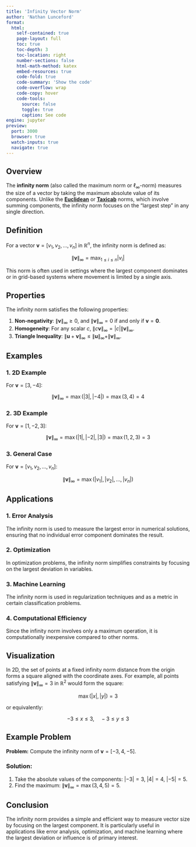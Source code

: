 ```yaml
---
title: 'Infinity Vector Norm'
author: 'Nathan Lunceford'
format:
  html:
    self-contained: true
    page-layout: full
    toc: true
    toc-depth: 3
    toc-location: right
    number-sections: false
    html-math-method: katex
    embed-resources: true
    code-fold: true
    code-summary: 'Show the code'
    code-overflow: wrap
    code-copy: hover
    code-tools:
      source: false
      toggle: true
      caption: See code
engine: jupyter
preview:
  port: 3000
  browser: true
  watch-inputs: true
  navigate: true
---
```


## **Overview**

The **infinity norm** (also called the maximum norm or $\ell_\infty$-norm) measures the size of a vector by taking the maximum absolute value of its components. Unlike the [**Euclidean**](./euclidean-vector-norm.html) or [**Taxicab**](./taxicab-vector-norm.html) norms, which involve summing components, the infinity norm focuses on the "largest step" in any single direction.

## **Definition**

For a vector $\mathbf{v} = [v_1, v_2, \dots, v_n]$ in $\mathbb{R}^n$, the infinity norm is defined as:

$$
\|\mathbf{v}\|_\infty = \max_{1 \leq i \leq n} |v_i|
$$

This norm is often used in settings where the largest component dominates or in grid-based systems where movement is limited by a single axis.

## **Properties**

The infinity norm satisfies the following properties:

1. **Non-negativity**: $\|\mathbf{v}\|_\infty \geq 0$, and $\|\mathbf{v}\|_\infty = 0$ if and only if $\mathbf{v} = \mathbf{0}$.
2. **Homogeneity**: For any scalar $c$, $\|c \mathbf{v}\|_\infty = |c| \|\mathbf{v}\|_\infty$.
3. **Triangle Inequality**: $\|\mathbf{u} + \mathbf{v}\|_\infty \leq \|\mathbf{u}\|_\infty + \|\mathbf{v}\|_\infty$.

## **Examples**

### **1. 2D Example**

For $\mathbf{v} = [3, -4]$:

$$
\|\mathbf{v}\|_\infty = \max(|3|, |-4|) = \max(3, 4) = 4
$$

### **2. 3D Example**

For $\mathbf{v} = [1, -2, 3]$:

$$
\|\mathbf{v}\|_\infty = \max(|1|, |-2|, |3|) = \max(1, 2, 3) = 3
$$

### **3. General Case**

For $\mathbf{v} = [v_1, v_2, \dots, v_n]$:

$$
\|\mathbf{v}\|_\infty = \max(|v_1|, |v_2|, \dots, |v_n|)
$$

## **Applications**

### **1. Error Analysis**

The infinity norm is used to measure the largest error in numerical solutions, ensuring that no individual error component dominates the result.

### **2. Optimization**

In optimization problems, the infinity norm simplifies constraints by focusing on the largest deviation in variables.

### **3. Machine Learning**

The infinity norm is used in regularization techniques and as a metric in certain classification problems.

### **4. Computational Efficiency**

Since the infinity norm involves only a maximum operation, it is computationally inexpensive compared to other norms.

## **Visualization**

In 2D, the set of points at a fixed infinity norm distance from the origin forms a square aligned with the coordinate axes. For example, all points satisfying $\|\mathbf{v}\|_\infty = 3$ in $\mathbb{R}^2$ would form the square:

$$
\max(|x|, |y|) = 3
$$

or equivalently:

$$
-3 \leq x \leq 3, \quad -3 \leq y \leq 3
$$

## **Example Problem**

**Problem:** Compute the infinity norm of $\mathbf{v} = [-3, 4, -5]$.

### **Solution:**

1. Take the absolute values of the components: $|-3| = 3$, $|4| = 4$, $|-5| = 5$.
2. Find the maximum: $\|\mathbf{v}\|_\infty = \max(3, 4, 5) = 5$.

## **Conclusion**

The infinity norm provides a simple and efficient way to measure vector size by focusing on the largest component. It is particularly useful in applications like error analysis, optimization, and machine learning where the largest deviation or influence is of primary interest.
